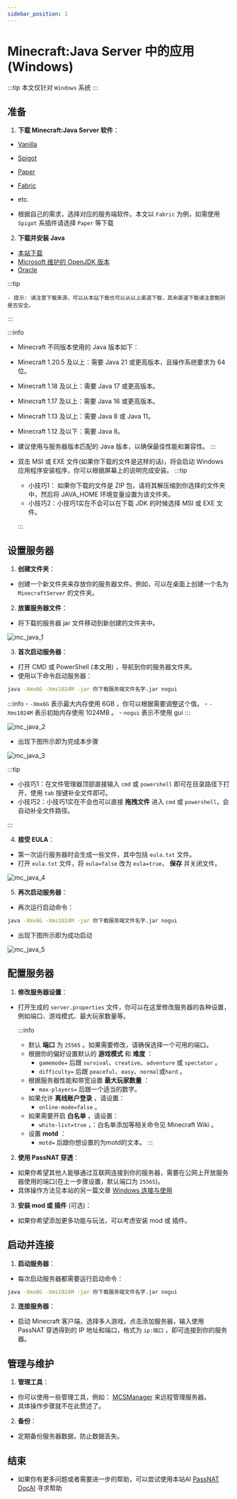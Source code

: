 ```yaml
---
sidebar_position: 1
---
```



# Minecraft:Java Server 中的应用(Windows)

:::tip
本文仅针对 `Windows` 系统
:::

## 准备

1. **下载 Minecraft:Java Server 软件**：

 - [Vanilla](https://www.minecraft.net/zh-hans/download/server/)
 - [Spigot](https://www.spigotmc.org/)
 - [Paper](https://papermc.io/downloads/paper/)
 - [Fabric](https://fabricmc.net/use/server/)
 - etc.

 - 根据自己的需求，选择对应的服务端软件。本文以 `Fabric` 为例，如需使用 `Spigot` 系插件请选择 `Paper` 等下载

2. **下载并安装 Java**

 - [本站下载](http://doc.passnat.com/download)
 - [Microsoft 维护的 OpenJDK 版本](https://learn.microsoft.com/zh-cn/java/openjdk/download)
 - [Oracle](https://www.oracle.com/cn/java/technologies/downloads/#jdk17-windows)

 :::tip

    - 提示: 请注意下载来源，可以从本站下载也可以从以上渠道下载，其余渠道下载请注意甄别是否安全。

   :::

 :::info
   - Minecraft 不同版本使用的 Java 版本如下：

   - Minecraft 1.20.5 及以上：需要 Java 21 或更高版本，且操作系统要求为 64 位。
   - Minecraft 1.18 及以上：需要 Java 17 或更高版本。
   - Minecraft 1.17 及以上：需要 Java 16 或更高版本。
   - Minecraft 1.13 及以上：需要 Java 8 或 Java 11。
   - Minecraft 1.12 及以下：需要 Java 8。

   - 建议使用与服务器版本匹配的 Java 版本，以确保最佳性能和兼容性。
   :::

 - 双击 MSI 或 EXE 文件(如果你下载的文件是这样的话)，将会启动 Windows 应用程序安装程序，你可以根据屏幕上的说明完成安装。
 :::tip

   - 小技巧1： 如果你下载的文件是 ZIP 包，请将其解压缩到你选择的文件夹中，然后将 JAVA_HOME 环境变量设置为该文件夹。
   - 小技巧2：小技巧1实在不会可以在下载 JDK 的时候选择 MSI 或 EXE 文件。

   :::

## 设置服务器

1. **创建文件夹**：
 - 创建一个新文件夹来存放你的服务器文件。例如，可以在桌面上创建一个名为 `MinecraftServer` 的文件夹。

2. **放置服务器文件**：
 - 将下载的服务器 jar 文件移动到新创建的文件夹中。


 <img src={mc_java_1} alt="mc_java_1"/>


3. **首次启动服务器**：
 - 打开 CMD 或 PowerShell (本文用) ，导航到你的服务器文件夹。
 - 使用以下命令启动服务器：
  ```cmd
  java -Xmx6G -Xms1024M -jar 你下载服务端文件名字.jar nogui
   ```
  :::info
    - `-Xmx6G` 表示最大内存使用 6GB ，你可以根据需要调整这个值。
    - `-Xms1024M` 表示初始内存使用 1024MB 。
    - `nogui` 表示不使用 gui
   :::


  <img src={mc_java_2} alt="mc_java_2"/>

  - 出现下图所示即为完成本步骤

   <img src={mc_java_3} alt="mc_java_3"/>
  
  :::tip

   - 小技巧1：在文件管理器顶部直接输入 `cmd` 或 `powershell` 即可在目录路径下打开，使用 `tab` 按键补全文件即可。
   - 小技巧2：小技巧1实在不会也可以直接 **拖拽文件** 进入 `cmd` 或 `powershell`，会自动补全文件路径。

   :::


4. **接受 EULA**：
 - 第一次运行服务器时会生成一些文件，其中包括 `eula.txt` 文件。
 - 打开 `eula.txt` 文件，将 `eula=false` 改为 `eula=true`， __保存__ 并关闭文件。
   
   
 <img src={mc_java_4} alt="mc_java_4"/>

5. **再次启动服务器**：
 - 再次运行启动命令：
  ```cmd
  java -Xmx6G -Xms1024M -jar 你下载服务端文件名字.jar nogui
   ```
 - 出现下图所示即为成功启动


 <img src={mc_java_5} alt="mc_java_5"/>

## 配置服务器

1. **修改服务器设置**：
 - 打开生成的 `server.properties` 文件，你可以在这里修改服务器的各种设置，例如端口、游戏模式、最大玩家数量等。

   :::info
   - 默认 __端口__ 为 `25565` 。如果需要修改，请确保选择一个可用的端口。
   - 根据你的偏好设置默认的 __游戏模式__ 和 __难度__ ：
      - `gamemode=` 后跟 `survival`、`creative`、`adventure` 或 `spectator` 。
      - `difficulty=` 后跟 `peaceful`、`easy`、`normal`或`hard` 。
   - 根据服务器性能和带宽设置 __最大玩家数量__ ：
      - `max-players=` 后跟一个适当的数字。
   - 如果允许 __离线账户登录__ ，请设置：
      - `online-mode=false` 。
   - 如果需要开启 __白名单__ ，请设置：
      - `white-list=true` ，：白名单添加等相关命令见 Minecraft Wiki 。
   - 设置 __motd__ ：
      - `motd=` 后跟你想设置的为motd的文本。
   :::

2. **使用 PassNAT 穿透**：
 - 如果你希望其他人能够通过互联网连接到你的服务器，需要在公网上开放服务器使用的端口(在上一步骤设置，默认端口为 `25565`)。
 - 具体操作方法见本站的另一篇文章 [Windows 连接与使用](../connection/windows)

3. **安装 mod 或 插件** (可选)：
 - 如果你希望添加更多功能与玩法，可以考虑安装 mod 或 插件。
   
## 启动并连接

1. **启动服务器**：
 - 每次启动服务器都需要运行启动命令：
  ```cmd
  java -Xmx6G -Xms1024M -jar 你下载服务端文件名字.jar nogui
   ```

2. **连接服务器**：
 - 启动 Minecraft 客户端，选择多人游戏，点击添加服务器，输入使用 PassNAT 穿透得到的 IP 地址和端口，格式为 `ip:端口` ，即可连接到你的服务器。

## 管理与维护

1. **管理工具**：
  - 你可以使用一些管理工具，例如： [MCSManager](https://github.com/MCSManager/MCSManager) 来远程管理服务器。
  - 具体操作步骤就不在此赘述了。
2. **备份**：
  - 定期备份服务器数据，防止数据丢失。

## 结束
 - 如果你有更多问题或者需要进一步的帮助，可以尝试使用本站AI [PassNAT DocAI](/aipage) 寻求帮助